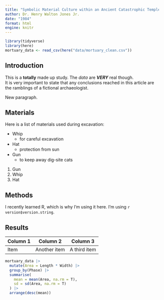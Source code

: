```yaml
---
title: "Symbolic Material Culture within an Ancient Catastrophic Temple Complex"
author: Dr. Henry Walton Jones Jr.
date: "1984"
format: html
engine: knitr
---
```


```r
library(tidyverse)
library(here)
mortuary_data <- read_csv(here("data/mortuary_clean.csv"))
```


## Introduction

This is a **totally** made up study. The 
*data* are ***VERY*** real though.  
It is very important to state that any 
conclusions reached in this article are
the ramblings of a fictional
archaeologist.

New paragraph.

## Materials

Here is a list of materials used during excavation:

- Whip
  + for careful excavation
- Hat
  + protection from sun
- Gun
  * to keep away dig-site cats
  
1. Gun
2. Whip
3. Hat

## Methods

I recently learned R, which is why I'm using it here. I'm using `r version$version.string`.


## Results

| Column 1 | Column 2 | Column 3 |
|----|----|------------|
| Item | Another item | A third item |

```r
mortuary_data |>
  mutate(Area = Length * Width) |>
  group_by(Phase) |>
  summarise(
    mean = mean(Area, na.rm = T),
    sd = sd(Area, na.rm = T)
  ) |>
  arrange(desc(mean))
```



